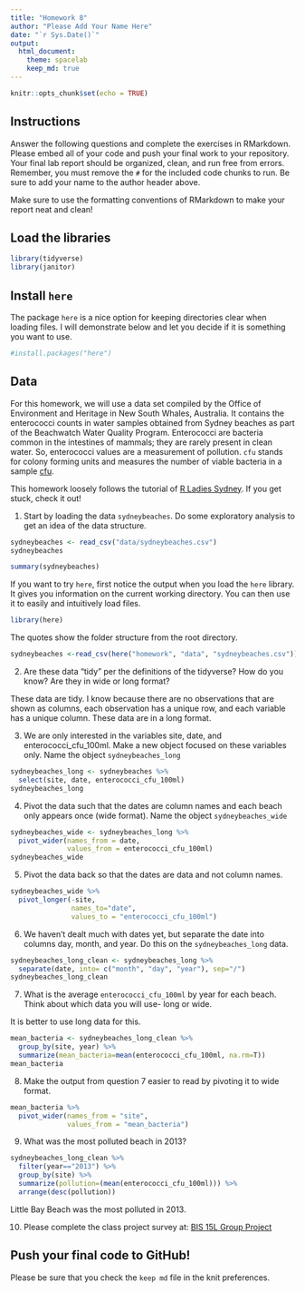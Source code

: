```yaml
---
title: "Homework 8"
author: "Please Add Your Name Here"
date: "`r Sys.Date()`"
output:
  html_document: 
    theme: spacelab
    keep_md: true
---
```


```r
knitr::opts_chunk$set(echo = TRUE)
```

## Instructions
Answer the following questions and complete the exercises in RMarkdown. Please embed all of your code and push your final work to your repository. Your final lab report should be organized, clean, and run free from errors. Remember, you must remove the `#` for the included code chunks to run. Be sure to add your name to the author header above.  

Make sure to use the formatting conventions of RMarkdown to make your report neat and clean!  

## Load the libraries
```r
library(tidyverse)
library(janitor)
``` 

## Install `here`
The package `here` is a nice option for keeping directories clear when loading files. I will demonstrate below and let you decide if it is something you want to use.  
```r
#install.packages("here")
```

## Data
For this homework, we will use a data set compiled by the Office of Environment and Heritage in New South Whales, Australia. It contains the enterococci counts in water samples obtained from Sydney beaches as part of the Beachwatch Water Quality Program. Enterococci are bacteria common in the intestines of mammals; they are rarely present in clean water. So, enterococci values are a measurement of pollution. `cfu` stands for colony forming units and measures the number of viable bacteria in a sample [cfu](https://en.wikipedia.org/wiki/Colony-forming_unit).   

This homework loosely follows the tutorial of [R Ladies Sydney](https://rladiessydney.org/). If you get stuck, check it out!  

1. Start by loading the data `sydneybeaches`. Do some exploratory analysis to get an idea of the data structure.
```r
sydneybeaches <- read_csv("data/sydneybeaches.csv")
sydneybeaches
```
```r
summary(sydneybeaches)
```

If you want to try `here`, first notice the output when you load the `here` library. It gives you information on the current working directory. You can then use it to easily and intuitively load files.
```r
library(here)
```

The quotes show the folder structure from the root directory.
```r
sydneybeaches <-read_csv(here("homework", "data", "sydneybeaches.csv")) %>% clean_names()
```

2. Are these data "tidy" per the definitions of the tidyverse? How do you know? Are they in wide or long format?

These data are tidy. I know because there are no observations that are shown as columns, each observation has a unique row, and each variable has a unique column. These data are in a long format.

3. We are only interested in the variables site, date, and enterococci_cfu_100ml. Make a new object focused on these variables only. Name the object `sydneybeaches_long`

```r
sydneybeaches_long <- sydneybeaches %>% 
  select(site, date, enterococci_cfu_100ml)
sydneybeaches_long
```

4. Pivot the data such that the dates are column names and each beach only appears once (wide format). Name the object `sydneybeaches_wide`

```r
sydneybeaches_wide <- sydneybeaches_long %>% 
  pivot_wider(names_from = date, 
              values_from = enterococci_cfu_100ml)
sydneybeaches_wide
```

5. Pivot the data back so that the dates are data and not column names.

```r
sydneybeaches_wide %>% 
  pivot_longer(-site, 
               names_to="date",
               values_to = "enterococci_cfu_100ml")
```

6. We haven't dealt much with dates yet, but separate the date into columns day, month, and year. Do this on the `sydneybeaches_long` data.

```r
sydneybeaches_long_clean <- sydneybeaches_long %>% 
  separate(date, into= c("month", "day", "year"), sep="/")
sydneybeaches_long_clean
```

7. What is the average `enterococci_cfu_100ml` by year for each beach. Think about which data you will use- long or wide.

It is better to use long data for this.

```r
mean_bacteria <- sydneybeaches_long_clean %>% 
  group_by(site, year) %>% 
  summarize(mean_bacteria=mean(enterococci_cfu_100ml, na.rm=T))
mean_bacteria
```

8. Make the output from question 7 easier to read by pivoting it to wide format.

```r
mean_bacteria %>% 
  pivot_wider(names_from = "site", 
              values_from = "mean_bacteria")
```

9. What was the most polluted beach in 2013?

```r
sydneybeaches_long_clean %>% 
  filter(year=="2013") %>% 
  group_by(site) %>% 
  summarize(pollution=(mean(enterococci_cfu_100ml))) %>% 
  arrange(desc(pollution))
```
Little Bay Beach was the most polluted in 2013.

10. Please complete the class project survey at: [BIS 15L Group Project](https://forms.gle/H2j69Z3ZtbLH3efW6)

## Push your final code to GitHub!
Please be sure that you check the `keep md` file in the knit preferences.   